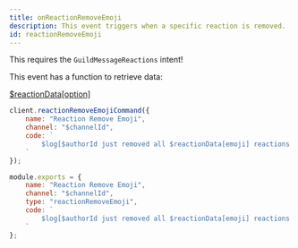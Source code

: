 ```yaml
---
title: onReactionRemoveEmoji
description: This event triggers when a specific reaction is removed.
id: reactionRemoveEmoji
---
```



<Aside title="Intents">

This requires the `GuildMessageReactions` intent!

</Aside>

<Aside title="Functions" type="tip">

This event has a function to retrieve data:

[$reactionData[option]](/functions/reactiondata)

</Aside>

<Example>

<div slot="default">

```js
client.reactionRemoveEmojiCommand({
    name: "Reaction Remove Emoji",
    channel: "$channelId",
    code: `
        $log[$authorId just removed all $reactionData[emoji] reactions!]
    `
});
```

</div>
<div slot="handler">

```js
module.exports = {
    name: "Reaction Remove Emoji",
    channel: "$channelId",
    type: "reactionRemoveEmoji",
    code: `
        $log[$authorId just removed all $reactionData[emoji] reactions!]
    `
};
```

</div>
</Example>